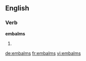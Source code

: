 ==English==

===Verb===
'''embalms'''

# {{en-third-person singular of|embalm}}

[[de:embalms]]
[[fr:embalms]]
[[vi:embalms]]